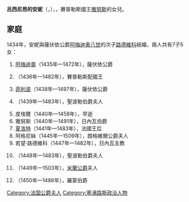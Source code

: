 {{Multiple issues|
{{Expand language|1=en|time=2020-10-22T03:27:18+00:00}}
{{Unreferenced|time=2020-10-22T03:27:18+00:00}}
}}
{{Infobox royalty
| name        = 呂西尼昂的安妮
| title       = 薩伏依公爵夫人
| image       = Anne of Lusignan (Cyprus), duchesse of Savoie.jpg
| birth_date  = 1418年9月24日
| birth_place = [[尼古西亞|尼古西亞]]
| death_date  = {{death date and age|1462|11|11|1418|9|24|df=y}}
| death_place = [[日內瓦|日內瓦]]
| house       = [[呂西尼昂王朝|呂西尼昂王朝]]
| father      = [[賽普勒斯的雅努斯|賽普勒斯的雅努斯]]
| mother      = [[波旁的夏洛特|波旁的夏洛特]]
| religion    = [[羅馬天主教|羅馬天主教]]
}}
'''呂西尼昂的安妮'''（{{lang-fr|Anne de Lusignan}}，{{bd|1418年|9月24日|1462年|11月11日}}），{{le|薩伏依公爵夫人|List of consorts of the Savoyard monarchs}}，賽普勒斯國王[[賽普勒斯的雅努斯|雅努斯]]的女兒。

== 家庭 ==
1434年，安妮與薩伏依公爵[[阿梅迪奧八世|阿梅迪奧八世]]的次子[[路德維科_(薩伏依公爵)|路德維科]]結婚，兩人共有7子5女：
# [[阿梅迪奧九世|阿梅迪奧]]（1435年—1472年），薩伏依公爵
# {{le|賽普勒斯的路易|Louis of Cyprus|路德維科}}（1436年—1482年），賽普勒斯配國王
# [[菲利波二世_(薩伏依)|菲利波]]（1438年—1497年），薩伏依公爵
# {{le|薩伏依的瑪格麗塔 (1439-1483)|Margaret of Savoy, Countess of Saint-Pol|瑪格麗塔}}（1439年—1483年），聖波勒伯爵夫人
# 皮埃爾（1440年—1458年），早逝
# 雅努斯（1440年—1491年），日內瓦伯爵
# [[薩伏依的夏洛特|夏洛特]]（1441年—1483年），法國王后
# 阿格尼絲（1445年—1509年），朗格維爾公爵夫人
# 若望·路德維科（1447年—1482年），日內瓦主教
# {{le|薩伏依的瑪麗亞 (1448-1483)|Marie of Savoy, Countess of Saint-Pol|瑪麗亞}}（1448年—1483年），聖波勒伯爵夫人
# {{le|薩伏依的波娜|Bona of Savoy|波娜}}（1449年—1503年），[[加萊亞佐·马里亚·斯福爾扎|米蘭公爵]]夫人
# {{le|薩伏依的賈科莫|Jacques of Savoy, Count of Romont|賈科莫}}（1450年—1486年），羅蒙伯爵

[[Category:法国公爵夫人|Category:法国公爵夫人]]
[[Category:塞浦路斯政治人物|Category:塞浦路斯政治人物]]